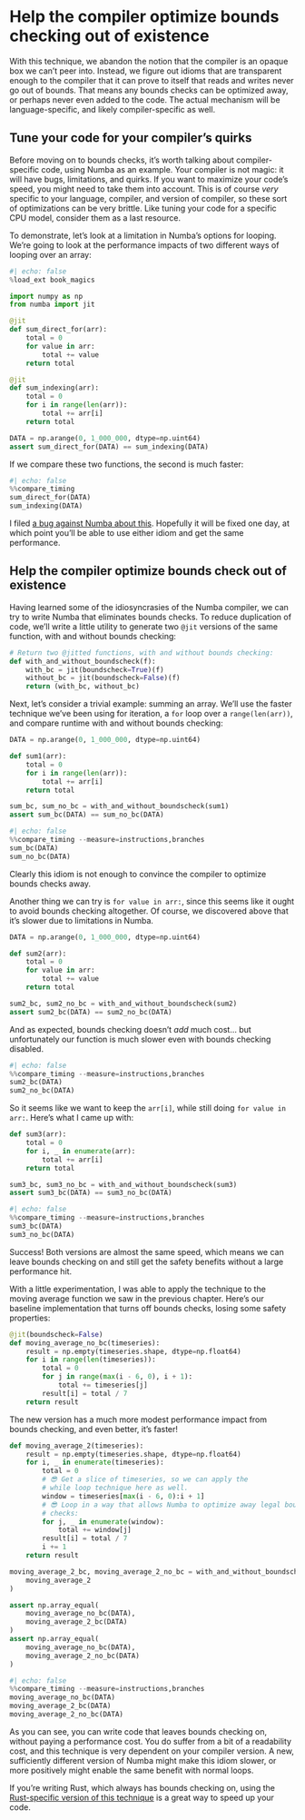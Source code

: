 # Help the compiler optimize bounds checking out of existence

With this technique, we abandon the notion that the compiler is an opaque box we can't peer into.
Instead, we figure out idioms that are transparent enough to the compiler that it can prove to itself that reads and writes never go out of bounds.
That means any bounds checks can be optimized away, or perhaps never even added to the code.
The actual mechanism will be language-specific, and likely compiler-specific as well.

## Tune your code for your compiler's quirks

Before moving on to bounds checks, it's worth talking about compiler-specific code, using Numba as an example.
Your compiler is not magic: it will have bugs, limitations, and quirks.
If you want to maximize your code's speed, you might need to take them into account.
This is of course _very_ specific to your language, compiler, and version of compiler, so these sort of optimizations can be very brittle.
Like tuning your code for a specific CPU model, consider them as a last resource.

To demonstrate, let's look at a limitation in Numba's options for looping.
We're going to look at the performance impacts of two different ways of looping over an array:

```python
#| echo: false
%load_ext book_magics
```

```python
import numpy as np
from numba import jit

@jit
def sum_direct_for(arr):
    total = 0
    for value in arr:
        total += value
    return total

@jit
def sum_indexing(arr):
    total = 0
    for i in range(len(arr)):
        total += arr[i]
    return total

DATA = np.arange(0, 1_000_000, dtype=np.uint64)
assert sum_direct_for(DATA) == sum_indexing(DATA)
```

If we compare these two functions, the second is much faster:

```python
#| echo: false
%%compare_timing
sum_direct_for(DATA)
sum_indexing(DATA)
```

I filed [a bug against Numba about this](https://github.com/numba/numba/issues/9210).
Hopefully it will be fixed one day, at which point you'll be able to use either idiom and get the same performance.

## Help the compiler optimize bounds check out of existence

Having learned some of the idiosyncrasies of the Numba compiler, we can try to write Numba that eliminates bounds checks.
To reduce duplication of code, we'll write a little utility to generate two `@jit` versions of the same function, with and without bounds checking:

```python
# Return two @jitted functions, with and without bounds checking:
def with_and_without_boundscheck(f):
    with_bc = jit(boundscheck=True)(f)
    without_bc = jit(boundscheck=False)(f)
    return (with_bc, without_bc)
```

Next, let's consider a trivial example: summing an array.
We'll use the faster technique we've been using for iteration, a `for` loop over a `range(len(arr))`, and compare runtime with and without bounds checking:

```python
DATA = np.arange(0, 1_000_000, dtype=np.uint64)

def sum1(arr):
    total = 0
    for i in range(len(arr)):
        total += arr[i]
    return total

sum_bc, sum_no_bc = with_and_without_boundscheck(sum1)
assert sum_bc(DATA) == sum_no_bc(DATA)
```

```python
#| echo: false
%%compare_timing --measure=instructions,branches
sum_bc(DATA)
sum_no_bc(DATA)
```

Clearly this idiom is not enough to convince the compiler to optimize bounds checks away.

Another thing we can try is `for value in arr:`, since this seems like it ought to avoid bounds checking altogether.
Of course, we discovered above that it's slower due to limitations in Numba.

```python
DATA = np.arange(0, 1_000_000, dtype=np.uint64)

def sum2(arr):
    total = 0
    for value in arr:
        total += value
    return total

sum2_bc, sum2_no_bc = with_and_without_boundscheck(sum2)
assert sum2_bc(DATA) == sum2_no_bc(DATA)
```

And as expected, bounds checking doesn't _add_ much cost... but unfortunately our function is much slower even with bounds checking disabled.

```python
#| echo: false
%%compare_timing --measure=instructions,branches
sum2_bc(DATA)
sum2_no_bc(DATA)
```

So it seems like we want to keep the `arr[i]`, while still doing `for value in arr:`.
Here's what I came up with:

```python
def sum3(arr):
    total = 0
    for i, _ in enumerate(arr):
        total += arr[i]
    return total

sum3_bc, sum3_no_bc = with_and_without_boundscheck(sum3)
assert sum3_bc(DATA) == sum3_no_bc(DATA)
```

```python
#| echo: false
%%compare_timing --measure=instructions,branches
sum3_bc(DATA)
sum3_no_bc(DATA)
```

Success! Both versions are almost the same speed, which means we can leave bounds checking on and still get the safety benefits without a large performance hit.

With a little experimentation, I was able to apply the technique to the moving average function we saw in the previous chapter.
Here's our baseline implementation that turns off bounds checks, losing some safety properties:

```python
@jit(boundscheck=False)
def moving_average_no_bc(timeseries):
    result = np.empty(timeseries.shape, dtype=np.float64)
    for i in range(len(timeseries)):
        total = 0
        for j in range(max(i - 6, 0), i + 1):
            total += timeseries[j]
        result[i] = total / 7
    return result
```

The new version has a much more modest performance impact from bounds checking, and even better, it's faster!

```python
def moving_average_2(timeseries):
    result = np.empty(timeseries.shape, dtype=np.float64)
    for i, _ in enumerate(timeseries):
        total = 0
        # 😎 Get a slice of timeseries, so we can apply the
        # while loop technique here as well.
        window = timeseries[max(i - 6, 0):i + 1]
        # 😎 Loop in a way that allows Numba to optimize away legal bound
        # checks:
        for j, _ in enumerate(window):
            total += window[j]
        result[i] = total / 7
        i += 1
    return result

moving_average_2_bc, moving_average_2_no_bc = with_and_without_boundscheck(
    moving_average_2
)

assert np.array_equal(
    moving_average_no_bc(DATA),
    moving_average_2_bc(DATA)
)
assert np.array_equal(
    moving_average_no_bc(DATA),
    moving_average_2_no_bc(DATA)
)
```

```python
#| echo: false
%%compare_timing --measure=instructions,branches
moving_average_no_bc(DATA)
moving_average_2_bc(DATA)
moving_average_2_no_bc(DATA)
```

As you can see, you can write code that leaves bounds checking on, without paying a performance cost.
You do suffer from a bit of a readability cost, and this technique is very dependent on your compiler version.
A new, sufficiently different version of Numba might make this idiom slower, or more positively might enable the same benefit with normal loops.

If you're writing Rust, which always has bounds checking on, using the [Rust-specific version of this technique](https://shnatsel.medium.com/how-to-avoid-bounds-checks-in-rust-without-unsafe-f65e618b4c1e) is a great way to speed up your code.
